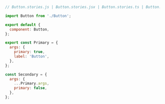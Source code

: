 ```js
// Button.stories.js | Button.stories.jsx | Button.stories.ts | Button.stories.tsx

import Button from './Button';

export default {
  component: Button,
};

export const Primary = {
  args: {
    primary: true,
    label: 'Button',
  },
};

const Secondary = {
  args: {
    ...Primary.args,
    primary: false,
  },
};
```
